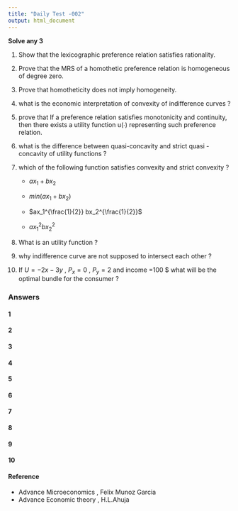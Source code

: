 ```yaml
---
title: "Daily Test -002"
output: html_document
---
```



**Solve any 3**

1. Show that the lexicographic preference relation satisfies rationality.

2. Prove that the MRS of a homothetic preference relation is homogeneous of degree zero.

3. Prove that homotheticity does not imply homogeneity.

4. what is the economic interpretation of  convexity of indifference curves ?

5. prove that If a preference relation satisfies monotonicity and continuity, then there exists a utility function u(∙) representing such preference relation.

6. what is the difference between quasi-concavity and strict quasi -concavity of utility functions ?

7. which of the following function satisfies convexity and strict convexity ? 
    - $ax_1 +bx_2$
    
    - $min(ax_1+bx_2)$
    
    - $ax_1^{\frac{1}{2}} bx_2^{\frac{1}{2}}$
    
    - $ax_1^2 bx_2 ^2$
    
8. What is an utility function ?

9. why indifference curve are not supposed to intersect each other ?

10. If $U=-2x-3y$ ,  $P_x=0$ , $P_y=2$ and income =100 $ what will be the optimal bundle for the consumer ?

### Answers {.tabset .tabset-fade .tabset-pills}

#### 1

#### 2

#### 3

#### 4


#### 5

#### 6

#### 7

#### 8

#### 9

#### 10

#### Reference

- Advance Microeconomics , Felix Munoz Garcia
- Advance Economic theory , H.L.Ahuja



